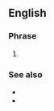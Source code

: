 ==English==

===Phrase===
{{en-phrase}}

# {{lb|en|Internet}} {{initialism of|en|your mileage may vary}}

===See also===
* {{l|en|TMTOWTDI}}
* {{l|en|YWMV}}